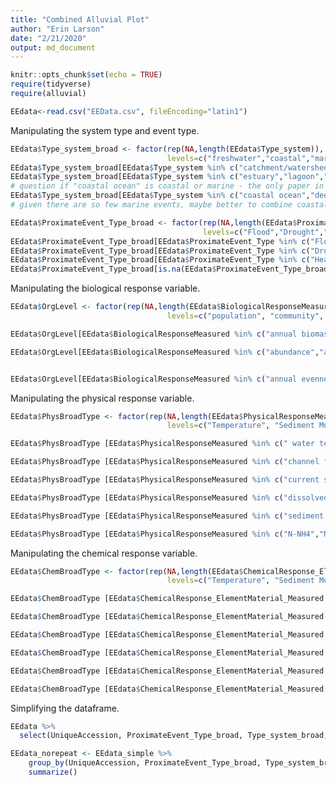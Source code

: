 ```yaml
---
title: "Combined Alluvial Plot"
author: "Erin Larson"
date: "2/21/2020"
output: md_document
---
```


```r
knitr::opts_chunk$set(echo = TRUE)
require(tidyverse)
require(alluvial)
```

```r
EEdata<-read.csv("EEData.csv", fileEncoding="latin1")
```

Manipulating the system type and event type.
```r
EEdata$Type_system_broad <- factor(rep(NA,length(EEdata$Type_system)),
                                   levels=c("freshwater","coastal","marine"))
EEdata$Type_system_broad[EEdata$Type_system %in% c("catchment/watershed","floodplain","lake","pond","stream/river","wetland")] <- "freshwater"
EEdata$Type_system_broad[EEdata$Type_system %in% c("estuary","lagoon","marine intertidal")] <- "coastal" 
# question if "coastal ocean" is coastal or marine - the only paper in this category looked at subtidal algae beds
EEdata$Type_system_broad[EEdata$Type_system %in% c("coastal ocean","deep sea","open ocean")] <- "marine"
# given there are so few marine events, maybe better to combine coastal and marine categories

EEdata$ProximateEvent_Type_broad <- factor(rep(NA,length(EEdata$ProximateEvent_Type)),
                                           levels=c("Flood","Drought","Heatwave","Other"))
EEdata$ProximateEvent_Type_broad[EEdata$ProximateEvent_Type %in% c("Flood")] <- "Flood"
EEdata$ProximateEvent_Type_broad[EEdata$ProximateEvent_Type %in% c("Drought")] <- "Drought"
EEdata$ProximateEvent_Type_broad[EEdata$ProximateEvent_Type %in% c("Heatwave")] <- "Heatwave"
EEdata$ProximateEvent_Type_broad[is.na(EEdata$ProximateEvent_Type_broad)] <- "Other"
```

Manipulating the biological response variable.
```r
EEdata$OrgLevel <- factor(rep(NA,length(EEdata$BiologicalResponseMeasured)),
                                   levels=c("population", "community", "ecosystem"))

EEdata$OrgLevel[EEdata$BiologicalResponseMeasured %in% c("annual biomass","aboveground biomass","belowground biomass","biomass","summer biomass", "EVI")] <- "ecosystem"

EEdata$OrgLevel[EEdata$BiologicalResponseMeasured %in% c("abundance","annual abundance", "catches or landings", "density", "percent occurrence", "occupancy rate", "percent cover", "summer abundance", "annual Year of Young", "summer Year of Young", "population size structure",  "male survival", "reproduction - nest quantity", "reproduction - ovulation rate", "reproduction - young survival", "body condition", "diet", "growth",  "infection rate", "leaf carbon isotope ratio", "metabolism", "mortality", "ratio of leaf chlorophyl a:b", "rhizome starch levels", "rhizome sugar level", "seawater readiness", "stomach fullness", "stress - cortisol level", "total leaf chlorophyl", "behavior - movement", "carbon assimilation")] <- "population"


EEdata$OrgLevel[EEdata$BiologicalResponseMeasured %in% c("annual evenness", "annual richness", "diversity", "functional beta diversity", "functional community structure","phenotypic diversity", "species evenness", "species richness", "summer evenness", "summer richness", "taxonomic beta diversity", "taxonomic diversity", "taxonomic richness", "macroinvertebrate community index", "community composition", "foodweb structure",  "taxonomic community structure", "stability and persistence", "colonization rate", "extinction rate")] <- "community"

```

Manipulating the physical response variable.
```r
EEdata$PhysBroadType <- factor(rep(NA,length(EEdata$PhysicalResponseMeasured)),
                                   levels=c("Temperature", "Sediment Movement", "Water Movement", "Water Quality (DO, pH, Conductivity, Salinity, Clarity)", "Sediment Quality", "Nutrients (C,N,P,Si)"))

EEdata$PhysBroadType [EEdata$PhysicalResponseMeasured %in% c(" water temperature","water temperature", "air temperature")] <- "Temperature"

EEdata$PhysBroadType [EEdata$PhysicalResponseMeasured %in% c("channel form","sediment transport","denudation rate","sediment")] <- "Sediment Movement"

EEdata$PhysBroadType [EEdata$PhysicalResponseMeasured %in% c("current speed","river flow","salinity","streamflow","water level","water retention time","water connectivity", "swash time","swash zone","wave height","wave period")] <- "Water Movement"

EEdata$PhysBroadType [EEdata$PhysicalResponseMeasured %in% c("dissolved oxygen","DO","pH", "turbidity","TSS/sediment","Conductivity","Salinity" )] <- "Water Quality (DO, pH, Conductivity, Salinity, Clarity)"

EEdata$PhysBroadType [EEdata$PhysicalResponseMeasured %in% c("sediment - grain size","sediment - organic matter","soil moisture")] <- "Sediment Quality"

EEdata$PhysBroadType [EEdata$PhysicalResponseMeasured %in% c("N-NH4","N-NO2","N-NO3 (includes NO3+NO2)","N-TN","P-SRP/PO4","P-TP","SiO2","C-CO2","C-DIC","C-DOC","C-POC")] <- "Nutrients (C,N,P,Si)"

```

Manipulating the chemical response variable.
```r
EEdata$ChemBroadType <- factor(rep(NA,length(EEdata$ChemicalResponse_ElementMaterial_Measured)),
                                   levels=c("Temperature", "Sediment Movement", "Water Movement", "Water Quality (DO, pH, Conductivity, Salinity, Clarity)", "Sediment Quality", "Nutrients (C,N,P,Si)"))

EEdata$ChemBroadType [EEdata$ChemicalResponse_ElementMaterial_Measured %in% c(" water temperature","water temperature", "air temperature")] <- "Temperature"

EEdata$ChemBroadType [EEdata$ChemicalResponse_ElementMaterial_Measured %in% c("channel form","sediment transport","denudation rate","sediment")] <- "Sediment Movement"

EEdata$ChemBroadType [EEdata$ChemicalResponse_ElementMaterial_Measured %in% c("current speed","river flow","salinity","streamflow","water level","water retention time","water connectivity", "swash time","swash zone","wave height","wave period")] <- "Water Movement"

EEdata$ChemBroadType [EEdata$ChemicalResponse_ElementMaterial_Measured %in% c("dissolved oxygen","DO","pH", "turbidity","TSS/sediment","Conductivity","Salinity" )] <- "Water Quality (DO, pH, Conductivity, Salinity, Clarity)"

EEdata$ChemBroadType [EEdata$ChemicalResponse_ElementMaterial_Measured %in% c("sediment - grain size","sediment - organic matter","soil moisture")] <- "Sediment Quality"

EEdata$ChemBroadType [EEdata$ChemicalResponse_ElementMaterial_Measured %in% c("N-NH4","N-NO2","N-NO3 (includes NO3+NO2)","N-TN","P-SRP/PO4","P-TP","SiO2","C-CO2","C-DIC","C-DOC","C-POC")] <- "Nutrients (C,N,P,Si)"

```

Simplifying the dataframe.
```r
EEdata %>% 
  select(UniqueAccession, ProximateEvent_Type_broad, Type_system_broad, OrgLevel, PhysBroadType, ChemBroadType) -> EEdata_simple

EEdata_norepeat <- EEdata_simple %>%
    group_by(UniqueAccession, ProximateEvent_Type_broad, Type_system_broad, OrgLevel, PhysBroadType, ChemBroadType) %>%
    summarize()
```
